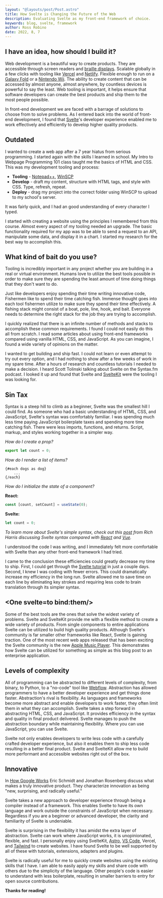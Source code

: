 ```yaml
---
layout: "@layouts/post/Post.astro"
title: How Svelte is Changing the Future of the Web
description: Evaluating Svelte as my front-end framework of choice.
keywords: blog, svelte, framework
author: Ross Robino
date: 2022, 8, 7
---
```


## I have an idea, how should I build it?

Web development is a beautiful way to create products. They are accessible through screen readers and [braille displays](https://www.afb.org/node/16207/refreshable-braille-displays). Scalable globally in a few clicks with tooling like [Vercel](https://vercel.com/) and [Netlify](https://www.netlify.com/). Flexible enough to run on a [Galaxy Fold](https://i.pcmag.com/imagery/reviews/06870e23OE2TT9xK4MXp96u-1..v1629382976.jpg) or a [Nintendo Wii](https://i.ytimg.com/vi/R9gbzzOLlgU/hqdefault.jpg). The ability to create content that can be accessed by almost anyone, almost anywhere, by countless devices is powerful to say the least. Web tooling is important, it helps ensure that software developers can create the best products and ship them to the most people possible.

In front-end development we are faced with a barrage of solutions to choose from to solve problems. As I entered back into the world of front-end development, I found that [Svelte](https://svelte.dev/)'s developer experience enabled me to work effectively and efficiently to develop higher quality products.

## Outdated

I wanted to create a web app after a 7 year hiatus from serious programming. I started again with the skills I learned in school. My Intro to Webpage Programming 101 class taught me the basics of HTML and CSS. This was my development tooling and process:

- **Tooling** - [Notepad++](https://notepad-plus-plus.org/), [WinSCP](https://winscp.net/eng/index.php)
- **Develop** - draft my content, structure with HTML tags, and style with CSS. Type, refresh, repeat.
- **Deploy** - drag my project into the correct folder using WinSCP to upload to my school's server.

It was fairly quick, and I had an good understanding of every character I typed.

I started with creating a website using the principles I remembered from this course. Almost every aspect of my tooling needed an upgrade. The basic functionality required for my app was to be able to send a request to an API, manipulate some data, and display it in a chart. I started my research for the best way to accomplish this.

## What kind of bait do you use?

Tooling is incredibly important in any project whether you are building in a real or virtual environment. Humans love to utilize the best tools possible in order to make sure they are spending the least amount of time doing things that they don't want to do.

Just like developers enjoy spending their time writing innovative code, Fishermen like to spend their time catching fish. Immense thought goes into each tool fishermen utilize to make sure they spend their time effectively. A fishing stack might consist of a boat, pole, line, hook, and bait. Everyone needs to determine the right stack for the job they are trying to accomplish.

I quickly realized that there is an infinite number of methods and stacks to accomplish these common requirements. I found I could not easily do this all from scratch. I read some articles about using front-end frameworks compared using vanilla HTML, CSS, and JavaScript. As you can imagine, I found a wide variety of opinions on the matter.

I wanted to get building and ship fast. I could not learn or even attempt to try out every option, and I had nothing to show after a few weeks of work in my spare time. After a hours of research and countless tutorials I needed to make a decision. I heard Scott Tolinski talking about Svelte on the Syntax.fm podcast. I looked it up and found that Svelte and [SvelteKit](https://kit.svelte.dev/) were the tooling I was looking for.

## Sin Tax

Syntax is a steep hill to climb as a beginner, Svelte was the smallest hill I could find. As someone who had a basic understanding of HTML, CSS, and JavaScript, Svelte's syntax was comfortably familiar. I was spending much less time paying JavaScript boilerplate taxes and spending more time catching fish. There were less imports, functions, and returns. Script, markup, and styles working together in a simpler way.

_How do I create a prop?_

```js
export let count = 0;
```

_How do I render a list of items?_

```svelte
{#each dogs as dog}
	...
{/each}
```

_How do I initialize the state of a component?_

**React:**

```js
const [count, setCount] = useState(0);
```

**Svelte:**

```js
let count = 0;
```

_To learn more about Svelte's simple syntax, check out this <a href="https://svelte.dev/blog/write-less-code">post</a> from Rich Harris discussing Svelte syntax compared with [React](https://reactjs.org/) and [Vue](https://vuejs.org/)._

I understood the code I was writing, and I immediately felt more comfortable with Svelte than any other front-end framework I had tried.

I came to the conclusion these efficiencies could greatly decrease my time to ship. First, I could get through the [Svelte tutorial](https://learn.svelte.dev) in just a couple days. Second, I knew I was coding with fewer errors. This could dramatically increase my efficiency in the long run. Svelte allowed me to save time on each line by eliminating key strokes and requiring less code to brain translation through its simpler syntax.

## &lt;One svelte=to bind:them/&gt;

Some of the best tools are the ones that solve the widest variety of problems. Svelte and SvelteKit provide me with a flexible method to create a wide variety of products. From single components to entire applications Svelte can be utilized to build high quality products. Although Svelte's community is far smaller other frameworks like React, Svelte is gaining traction. One of the most recent web apps released that has been exciting the Svelte community is the new [Apple Music Player](https://beta.music.apple.com/). This demonstrates how Svelte can be utilized for something as simple as this blog post to an enterprise application.

## Levels of complexity

All of programming can be abstracted to different levels of complexity, from binary, to Python, to a "no-code" tool like [Webflow](https://webflow.com/). Abstraction has allowed programmers to have a better developer experience and get things done faster. Abstraction's rival is flexibility. As languages and frameworks become more abstract and enable developers to work faster, they often limit them in what they can accomplish. Svelte takes a step forward in abstracting HTML, CSS, and JavaScript. It provides efficiency in the syntax and quality in final product delivered. Svelte manages to push the abstraction boundary while maintaining flexibility. Where you can use JavaScript, you can use Svelte.

Svelte not only enables developers to write less code with a carefully crafted developer experience, but also it enables them to ship less code resulting in a better final product. Svelte and SvelteKit allow me to build more performant and accessible websites right out of the box.

## Innovative

In [How Google Works](https://books.google.com/books/about/How_Google_Works.html?id=Yk9zAwAAQBAJ) Eric Schmidt and Jonathan Rosenberg discuss what makes a truly innovative product. They characterize innovation as being "new, surprising, and radically useful."

Svelte takes a new approach to developer experience through being a compiler instead of a framework. This enables Svelte to have its own language and work outside the constraints of JavaScript when necessary. Regardless if you are a beginner or advanced developer, the clarity and familiarity of Svelte is undeniable.

Svelte is surprising in the flexibility it has amidst the extra layer of abstraction. Svelte can work where JavaScript works, it is unopinionated, flexible, and fast. I personally enjoy using SvelteKit, [Astro](https://docs.astro.build/en/getting-started/), [VS Code](https://code.visualstudio.com/), Vercel, and [Tailwind](https://tailwindcss.com/docs/) to create websites. I have found Svelte to be well supported by all of these with tutorials, extensions, adapters and plugins.

Svelte is radically useful for me to quickly create websites using the existing skills that I have. I am able to easily apply my skills and share code with others due to the simplicity of the language. Other people's code is easier to understand with less boilerplate, resulting in smaller barriers to entry for open source contributions.

**Thanks for reading!**
